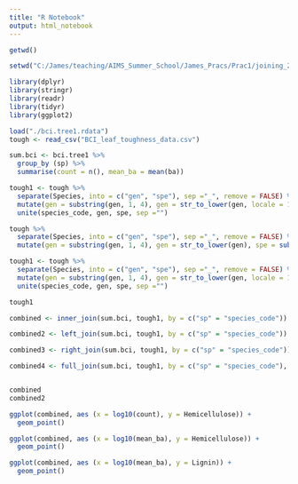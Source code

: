 ```yaml
---
title: "R Notebook"
output: html_notebook
---
```


```r
getwd()

setwd("C:/James/teaching/AIMS_Summer_School/James_Pracs/Prac1/joining_2")
```

```r
library(dplyr)
library(stringr)
library(readr)
library(tidyr)
library(ggplot2)

```
```r
load("./bci.tree1.rdata")
tough <- read_csv("BCI_leaf_toughness_data.csv")

```
```r
sum.bci <- bci.tree1 %>%
  group_by (sp) %>%
  summarise(count = n(), mean_ba = mean(ba))

```


```r
tough1 <- tough %>% 
  separate(Species, into = c("gen", "spe"), sep ="_", remove = FALSE) %>%
  mutate(gen = substring(gen, 1, 4), gen = str_to_lower(gen, locale = 1), spe = substring (spe, 1,2)) %>%
  unite(species_code, gen, spe, sep ="")

```
```r
tough %>% 
  separate(Species, into = c("gen", "spe"), sep ="_", remove = FALSE) %>%
  mutate(gen = substring(gen, 1, 4), gen = str_to_lower(gen), spe = substring (spe, 1,2))
```


```r
tough1 <- tough %>% 
  separate(Species, into = c("gen", "spe"), sep ="_", remove = FALSE) %>%
  mutate(gen = substring(gen, 1, 4), gen = str_to_lower(gen, locale = 1), spe = substring (spe, 1,2)) %>%
  unite(species_code, gen, spe, sep ="")

tough1 
```

```r
combined <- inner_join(sum.bci, tough1, by = c("sp" = "species_code"))

combined2 <- left_join(sum.bci, tough1, by = c("sp" = "species_code"))

combined3 <- right_join(sum.bci, tough1, by = c("sp" = "species_code"))

combined4 <- full_join(sum.bci, tough1, by = c("sp" = "species_code"), keep = TRUE)


combined
combined2
```






```r
ggplot(combined, aes (x = log10(count), y = Hemicellulose)) +
  geom_point()

ggplot(combined, aes (x = log10(mean_ba), y = Hemicellulose)) +
  geom_point()

ggplot(combined, aes (x = log10(mean_ba), y = Lignin)) +
  geom_point()


```










